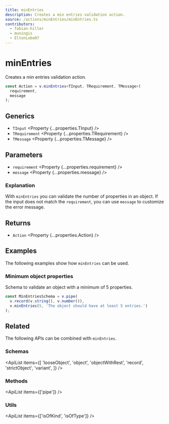 ```yaml
---
title: minEntries
description: Creates a min entries validation action.
source: /actions/minEntries/minEntries.ts
contributors:
  - fabian-hiller
  - muningis
  - EltonLobo07
---
```



# minEntries

Creates a min entries validation action.

```ts
const Action = v.minEntries<TInput, TRequirement, TMessage>(
  requirement,
  message
);
```

## Generics

- `TInput` <Property {...properties.TInput} />
- `TRequirement` <Property {...properties.TRequirement} />
- `TMessage` <Property {...properties.TMessage} />

## Parameters

- `requirement` <Property {...properties.requirement} />
- `message` <Property {...properties.message} />

### Explanation

With `minEntries` you can validate the number of properties in an object. If the input does not match the `requirement`, you can use `message` to customize the error message.

## Returns

- `Action` <Property {...properties.Action} />

## Examples

The following examples show how `minEntries` can be used.

### Minimum object properties

Schema to validate an object with a minimum of 5 properties.

```ts
const MinEntriesSchema = v.pipe(
  v.record(v.string(), v.number()),
  v.minEntries(5, 'The object should have at least 5 entries.')
);
```

## Related

The following APIs can be combined with `minEntries`.

### Schemas

<ApiList
  items={[
    'looseObject',
    'object',
    'objectWithRest',
    'record',
    'strictObject',
    'variant',
  ]}
/>

### Methods

<ApiList items={['pipe']} />

### Utils

<ApiList items={['isOfKind', 'isOfType']} />
